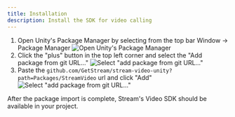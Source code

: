 ```yaml
---
title: Installation
description: Install the SDK for video calling
---
```


1. Open Unity's Package Manager by selecting from the top bar Window -> Package Manager
![Open Unity's Package Manager](../assets/basics-installation-01.png)
2. Click the "plus" button in the top left corner and select the "Add package from git URL..."
![Select "add package from git URL..."](../assets/basics-installation-02.png)
3. Paste the `github.com/GetStream/stream-video-unity?path=Packages/StreamVideo` url and click "Add"
![Select "add package from git URL..."](../assets/basics-installation-03.png)

After the package import is complete, Stream's Video SDK should be available in your project.